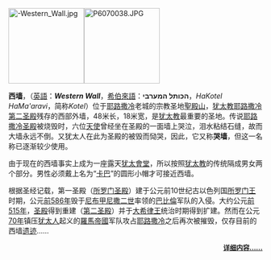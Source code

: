 [[File:-Western_Wall.jpg|150px]][[File:P6070038.JPG|150px]]



'''西墙'''，（[[英語|英語]]：'''''Western Wall'''''，[[希伯來語|希伯來語]]：'''הכותל המערבי'''，''HaKotel HaMa'aravi''，简称''Kotel''）位于[[耶路撒冷|耶路撒冷]]老城的宗教圣地[[聖殿山|聖殿山]]，[[犹太教|犹太教]][[耶路撒冷|耶路撒冷]][[第二圣殿|第二圣殿]]残存的西部外墙，48米长，18米宽，是[[犹太教|犹太教]]最重要的圣地。传说[[耶路撒冷圣殿|耶路撒冷圣殿]]被烧毁时，六位[[天使|天使]]曾经坐在圣殿的一面墙上哭泣，泪水粘结石缝，故而大墙永远不倒。又犹太人在此为圣殿的被毁而恸哭，因此，它又称'''哭墙'''，但这一名称已逐渐较少使用。

由于现在的西墙事实上成为一座露天[[犹太會堂|犹太會堂]]，所以按照[[犹太教|犹太教]]的传统隔成男女两个部分。男性必须戴上名为“[[卡巴_(頭飾)|卡巴]]”的圆形小帽才可接近西墙。

根据圣经记载，第一圣殿（[[所罗门圣殿|所罗门圣殿]]）建于公元前10世纪古以色列国[[所罗门王|所罗门王]]时期，公元[[前586年|前586年]]毁于[[尼布甲尼撒二世|尼布甲尼撒二世]]率领的[[巴比倫|巴比倫]]军队的入侵。大约公元[[前515年|前515年]]，[[圣殿|圣殿]]得到重建（[[第二圣殿|第二圣殿]]）并于[[大希律王|大希律王]]统治时期得到扩建。然而在公元[[70年|70年]]镇压[[犹太人|犹太人]]起义的[[羅馬帝國|羅馬帝國]]军队攻占[[耶路撒冷|耶路撒冷]]之后再次被摧毁，仅存目前的西墙[[遗迹|遗迹]]……

<div align="right" style="font-size:small;">
'''[[西墙|详细内容……]]'''
</div>